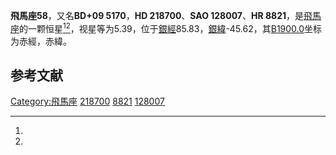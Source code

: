 {{Starbox begin
| name = 飛馬座58
}}
{{Starbox observe
| epoch = [[J2000.0|J2000.0]]
| constell = [[飛馬座|飛馬座]]<ref name=SIMBAD>{{cite web
 | url=http://simbad.u-strasbg.fr/simbad/sim-id?Ident=HR+8821
 | title=Pulsating variable Star
 | publisher=Centre de Données astronomiques de Strasbourg
 | work=SIMBAD
 | accessdate=2012-07-13
 | archive-date=2016-03-18
 | archive-url=https://web.archive.org/web/20160318233105/http://simbad.u-strasbg.fr/simbad/sim-id?Ident=HR+8821
 | dead-url=no
 }}</ref><ref name=DATA>{{cite web
 | url=http://vizier.u-strasbg.fr/viz-bin/VizieR-5?-out.add=.&-source=5050&-corr=PK=HR&-out.max=9999&HR=8821
 | title=VizieR Detailed Page
 | accessdate=2012-07-13
 | archive-date=2016-03-04
 | archive-url=https://web.archive.org/web/20160304195759/http://vizier.u-strasbg.fr/viz-bin/VizieR-5?-out.add=.&-source=5050&-corr=PK=HR&-out.max=9999&HR=8821
 | dead-url=no
 }}</ref>
| 星官 = 
| ra = {{RA|23|10|1.5}}<ref name=SIMBAD /><ref name=DATA />
| dec = {{DEC|+9|49|19}}<ref name=SIMBAD /><ref name=DATA />
| appmag_v = 5.39<ref name=SIMBAD /><ref name=DATA />
}}
{{Starbox character
| class = B9III<ref name=SIMBAD /><ref name=DATA />
| b-v = -0.08<ref name=SIMBAD /><ref name=DATA />
| u-b = -0.29<ref name=SIMBAD /><ref name=DATA />
| r-i = <ref name=SIMBAD /><ref name=DATA />
| variable = 
}}
{{Starbox astrometry
| radial_v = -0.29
| prop_mo_ra = 9
| parallax = 
| p_error = 
}}
{{Starbox catalog
| names =BD+09 5170，[[SAO星表|SAO]] 128007，[[HD星表|HD]] 218700，[[HR星表|HR]] 8821}}
{{Starbox reference |Simbad=HR+8821}}
{{Starbox end}}

'''飛馬座58'''，又名'''BD+09 5170'''，'''HD 218700'''、'''SAO 128007'''、'''HR 8821'''，是[[飛馬座|飛馬座]]的一颗恒星<ref name=SIMBAD /><ref name=DATA />，视星等为5.39，位于[[銀道座標系|銀經]]85.83，[[銀道座標系|銀緯]]-45.62，其[[B1900.0|B1900.0]]坐标为赤經{{RA|23|4|59.3}}，赤緯{{DEC|+9|-45.62|48}}。

== 参考文献 ==
{{reflist}}

{{飞马座恒星}}

[[Category:飛馬座|Category:飛馬座]]
[[Category:HD和HDE天體|218700]]
[[Category:HR天體|8821]]
[[Category:SAO天體|128007]]


{{star-stub}}